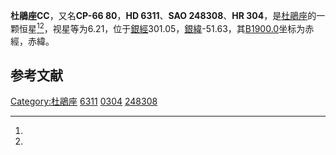 {{Starbox begin
| name = 杜鵑座CC
}}
{{Starbox observe
| epoch = [[J2000.0|J2000.0]]
| constell = [[杜鵑座|杜鵑座]]<ref name=SIMBAD>{{cite web
 | url=http://simbad.u-strasbg.fr/simbad/sim-id?Ident=HR+304
 | title=Pulsating variable Star
 | publisher=Centre de Données astronomiques de Strasbourg
 | work=SIMBAD
 | accessdate=2012-07-13
 | archive-date=2016-03-17
 | archive-url=https://web.archive.org/web/20160317191404/http://simbad.u-strasbg.fr/simbad/sim-id?Ident=HR+304
 | dead-url=no
 }}</ref><ref name=DATA>{{cite web
 | url=http://vizier.u-strasbg.fr/viz-bin/VizieR-5?-out.add=.&-source=5050&-corr=PK=HR&-out.max=9999&HR=304
 | title=VizieR Detailed Page
 | accessdate=2012-07-13
 | archive-date=2016-03-05
 | archive-url=https://web.archive.org/web/20160305045401/http://vizier.u-strasbg.fr/viz-bin/VizieR-5?-out.add=.&-source=5050&-corr=PK=HR&-out.max=9999&HR=304
 | dead-url=no
 }}</ref>
| 星官 = 
| ra = {{RA|1|2|42.9}}<ref name=SIMBAD /><ref name=DATA />
| dec = {{DEC|-65|27|22}}<ref name=SIMBAD /><ref name=DATA />
| appmag_v = 6.21<ref name=SIMBAD /><ref name=DATA />
}}
{{Starbox character
| class = M2III<ref name=SIMBAD /><ref name=DATA />
| b-v = 1.64<ref name=SIMBAD /><ref name=DATA />
| u-b = 1.91<ref name=SIMBAD /><ref name=DATA />
| r-i = 1.33<ref name=SIMBAD /><ref name=DATA />
| variable = 
}}
{{Starbox astrometry
| radial_v = 1.91
| prop_mo_ra = 35
| parallax = 
| p_error = 
}}
{{Starbox catalog
| names =CP-66 80，[[SAO星表|SAO]] 248308，[[HD星表|HD]] 6311，[[HR星表|HR]] 304}}
{{Starbox reference |Simbad=HR+304}}
{{Starbox end}}

'''杜鵑座CC'''，又名'''CP-66 80'''，'''HD 6311'''、'''SAO 248308'''、'''HR 304'''，是[[杜鵑座|杜鵑座]]的一颗恒星<ref name=SIMBAD /><ref name=DATA />，视星等为6.21，位于[[銀道座標系|銀經]]301.05，[[銀道座標系|銀緯]]-51.63，其[[B1900.0|B1900.0]]坐标为赤經{{RA|0|58|53.1}}，赤緯{{DEC|-65|-51.63|36}}。

== 参考文献 ==
{{reflist}}

{{star-stub}}

{{杜鵑座恒星}}
[[Category:杜鵑座|Category:杜鵑座]]
[[Category:HD和HDE天體|6311]]
[[Category:HR天體|0304]]
[[Category:SAO天體|248308]]